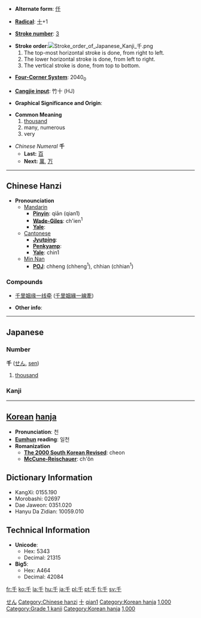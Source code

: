* '''Alternate form''': [[仟]]

* '''[[Wiktionary:Chinese radical index| Radical]]''': [[Wiktionary:Chinese radical index 十|十]]+1

* '''[[Wiktionary:Chinese total strokes index|Stroke number]]''': [[Wiktionary:Chinese total strokes index 3|3]]

*'''Stroke order''':[[Image:Stroke order of Japanese Kanji 千.png]]
*# The top-most horizontal stroke is done, from right to left.
*# The lower horizontal stroke is done, from left to right.
*# The vertical stroke is done, from top to bottom.

* '''[[Wiktionary:Chinese four corner index|Four-Corner System]]''': 2040<sub>0</sub>

* '''[[Wiktionary:Chinese Cangjie index|Cangjie input]]''': 竹十 (HJ)

* '''Graphical Significance and Origin''': 

* '''Common Meaning'''
*# [[thousand]]
*# many, numerous
*# very

*''Chinese Numeral'' '''千'''
**'''Last:''' [[百]]
**'''Next:''' [[萬]], [[万]]


----

== Chinese Hanzi ==

*'''Pronounciation '''
**[[Mandarin]]
***'''[[Pinyin]]''': qiān (qian1)
***'''[[Wade-Giles]]''': ch'ien<sup>1</sup>
***'''[[Yale]]''': 
**[[Cantonese]]
***'''[[Jyutping]]''': 
***'''[[Penkyamp]]''': 
***'''[[Yale]]''': chin1
**[[wikipedia:Min_Nan|Min Nan]]
***'''[[wikipedia:POJ|POJ]]''': chheng (chheng<sup>1</sup>), chhian (chhian<sup>1</sup>)

===Compounds===
{{top}}
*[[千里姻缘一线牵]] ([[千里姻緣一線牽]])
{{mid}}
{{bottom}}

* '''Other info''': 


----

==Japanese==
[[Category:Japanese language|せん]]
===Number===
'''千''' ([[せん]], [[sen]])
# [[thousand]]


===Kanji===
{{kanji|[[せん]] ([[sen]])|[[ち]] ([[chi]])}}


----

== [[Korean]] [[hanja]] ==

* '''Pronunciation''': 천
* '''[[Eumhun]] reading''': 일천
* '''Romanization'''
** '''[[The 2000 South Korean Revised Romanization|The 2000 South Korean Revised]]''': cheon
** '''[[McCune-Reischauer]]''': ch'ŏn


== Dictionary Information ==

* KangXi: 0155.190
* Morobashi: 02697
* Dae Jaweon: 0351.020
* Hanyu Da Zidian: 10059.010

== Technical Information ==

* '''Unicode''':
** Hex: 5343
** Decimal: 21315
* '''Big5''':
** Hex: A464
** Decimal: 42084

[[Category:Chinese hanzi]]
[[Category:zh-tw:Numbers|十]]
[[Category:zh-cn:Numbers|qian1]]
[[Category:Korean hanja]]
[[Category:Japanese numbers|1,000]]
[[Category:Grade 1 kanji]]
[[Category:Korean hanja]]
[[Category:Korean numbers|1,000]]


[[fr:千]]
[[ko:千]]
[[la:千]]
[[hu:千]]
[[ja:千]]
[[pl:千]]
[[pt:千]]
[[fi:千]]
[[sv:千]]